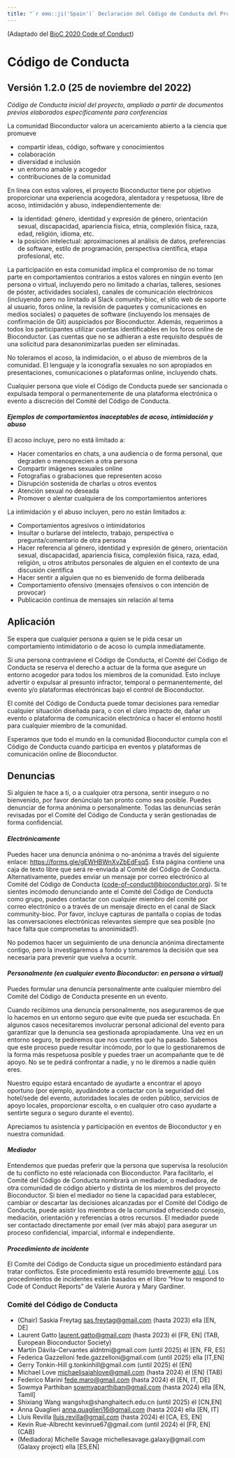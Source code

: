 ```yaml
---
title: "`r emo::ji('Spain')` Declaración del Código de Conducta del Proyecto Bioconductor (Español, España)"
---
```


(Adaptado del [BioC 2020 Code of Conduct][1])

# Código de Conducta

## Versión 1.2.0 (25 de noviembre del 2022)

_Código de Conducta inicial del proyecto, ampliado a partir de documentos previos elaborados específicamente para conferencias_

La comunidad Bioconductor valora un acercamiento abierto a la ciencia que promueve

* compartir ideas, código, software y conocimientos
* colaboración
* diversidad e inclusión
* un entorno amable y acogedor
* contribuciones de la comunidad

En línea con estos valores, el proyecto Bioconductor tiene por objetivo proporcionar una experiencia acogedora, alentadora y respetuosa, libre de acoso, intimidación y abuso, independientemente de:

* la identidad: género, identidad y expresión de género, orientación sexual, discapacidad, apariencia física, etnia, complexión física, raza, edad, religión, idioma, etc.
* la posición intelectual: aproximaciones al análisis de datos, preferencias de software, estilo de programación, perspectiva científica, etapa profesional, etc.

La participación en esta comunidad implica el compromiso de no tomar parte en comportamientos contrarios a estos valores en ningún evento (en persona o virtual, incluyendo pero no limitado a charlas, talleres, sesiones de póster, actividades sociales), canales de comunicación electrónicos (incluyendo pero no limitado al Slack comunity-bioc, el sitio web de soporte al usuario, foros online, la revisión de paquetes y comunicaciones en medios sociales) o paquetes de software (incluyendo los mensajes de confirmación de Git) auspiciados por Bioconductor.
Además, requerimos a todos los participantes utilizar cuentas identificables en los foros online de Bioconductor. 
Las cuentas que no se adhieran a este requisito después de una solicitud para desanonimizarlas pueden ser eliminadas.

No toleramos el acoso, la indimidación, o el abuso de miembros de la comunidad.
El lenguaje y la iconografía sexuales no son apropiados en presentaciones, comunicaciones o plataformas online, incluyendo chats.

Cualquier persona que viole el Código de Conducta puede ser sancionada o expulsada temporal o permanentemente de una plataforma electrónica o evento a discreción del Comité del Código de Conducta.


#### _Ejemplos de comportamientos inaceptables de acoso, intimidación y abuso_

El acoso incluye, pero no está limitado a:

* Hacer comentarios en chats, a una audiencia o de forma personal, que degraden o menosprecien a otra persona
* Compartir imágenes sexuales online
* Fotografias o grabaciones que representen acoso
* Disrupción sostenida de charlas u otros eventos
* Atención sexual no deseada
* Promover o alentar cualquiera de los comportamientos anteriores

La intimidación y el abuso incluyen, pero no están limitados a:

* Comportamientos agresivos o intimidatorios
* Insultar o burlarse del intelecto, trabajo, perspectiva o pregunta/comentario de otra persona
* Hacer referencia al género, identidad y expresión de género, orientación sexual, discapacidad, apariencia física, complexión física, raza, edad, religión, u otros atributos personales de alguien en el contexto de una discusión científica
* Hacer sentir a alguien que no es bienvenido de forma deliberada
* Comportamiento ofensivo (mensajes ofensivos o con intención de provocar)
* Publicación continua de mensajes sin relación al tema

## Aplicación

Se espera que cualquier persona a quien se le pida cesar un comportamiento intimidatorio o de acoso lo cumpla inmediatamente.

Si una persona contraviene el Código de Conducta, el Comité del Código de Conducta se reserva el derecho a actuar de la forma que asegure un entorno acogedor para todos los miembros de la comunidad.
Esto incluye advertir o expulsar al presunto infractor, temporal o permanentemente, del evento y/o plataformas electrónicas bajo el control de Bioconductor.

El comité del Código de Conducta puede tomar decisiones para remediar cualquier situación diseñada para,
o con el claro impacto de, dañar un evento o plataforma de comunicación electrónica o hacer el entorno
hostil para cualquier miembro de la comunidad.

Esperamos que todo el mundo en la comunidad Bioconductor cumpla con el Código de Conducta cuando participa en eventos y plataformas de comunicación online de Bioconductor.

## Denuncias

Si alguien te hace a ti, o a cualquier otra persona, sentir inseguro o no bienvenido, por favor denúncialo tan pronto como sea posible. 
Puedes denunciar de forma anónima o personalmente. 
Todas las denuncias serán revisadas por el Comité del Código de Conducta y serán gestionadas de forma confidencial.

#### _Electrónicamente_

Puedes hacer una denuncia anónima o no-anónima a través del siguiente enlace: <https://forms.gle/gEWHBWnXvZbEdFsq5>.
Esta página contiene una caja de texto libre que será re-enviada al Comité del Código de Conducta.
Alternativamente, puedes enviar un mensaje por correo electrónico al Comité del Código de Conducta
(<code-of-conduct@bioconductor.org>). Si te sientes incómodo denunciando ante el Comité del Código de Conducta como grupo,
puedes contactar con cualquier miembro del comité por correo electrónico o a través de un mensaje directo en el canal
de Slack community-bioc. Por favor, incluye capturas de pantalla o copias de todas las conversaciones electrónicas relevantes siempre que sea posible (no hace falta que comprometas tu anonimidad!).

No podemos hacer un seguimiento de una denuncia anónima directamente contigo, pero la investigaremos a fondo y tomaremos la decisión que sea necesaria para prevenir que vuelva a ocurrir.

#### _Personalmente (en cualquier evento Bioconductor: en persona o virtual)_

Puedes formular una denuncia personalmente ante cualquier miembro del Comité del Código de Conducta presente en un evento.

Cuando recibimos una denuncia personalmente, nos aseguraremos de que lo hacemos en un entorno seguro que evite que pueda ser escuchada.
En algunos casos necesitaremos involucrar personal adicional del evento para garantizar que la denuncia sea gestionada apropiadamente.
Una vez en un entorno seguro, te pediremos que nos cuentes qué ha pasado.
Sabemos que este proceso puede resultar incómodo, por lo que lo gestionaremos de la forma más respetuosa posible y puedes traer un acompañante que te dé apoyo.
No se te pedirá confrontar a nadie, y no le diremos a nadie quién eres.

Nuestro equipo estará encantado de ayudarte a encontrar el apoyo oportuno (por ejemplo, ayudándote a contactar con la seguridad del hotel/sede del evento, autoridades locales de orden público, servicios de apoyo locales, proporcionar escolta, o en cualquier otro caso ayudarte a sentirte segura o seguro durante el evento).

Apreciamos tu asistencia y participación en eventos de Bioconductor y en nuestra comunidad.

#### _Mediador_

Entendemos que puedas preferir que la persona que supervisa la resolución de tu conflicto no esté relacionada con Bioconductor. Para facilitarlo, el Comité del Código de Conducta nombrarà un mediador, o mediadora, de otra comunidad de código abierto y distinta de los miembros del proyecto Bioconductor. Si bien el mediador no tiene la capacidad para establecer, cambiar or descartar las decisiones alcanzadas por el Comité del Código de Conducta, puede asistir los miembros de la comunidad ofreciendo consejo, mediación, orientación y referencias a otros recursos. El mediador puede ser contactado directamente por email (ver más abajo) para asegurar un proceso confidencial, imparcial, informal e independiente.

#### _Procedimiento de incidente_

El Comité del Código de Conducta sigue un procedimiento estándard para tratar conflictos.
Este procedimiento está resumido brevemente
[aquí](https://bioconductor.github.io/CodeOfConduct/incident_response.html). Los procedimientos
de incidentes están basados en el libro "How to respond to Code of Conduct Reports" de Valerie Aurora y Mary Gardiner.

### Comité del Código de Conducta

* (Chair) Saskia Freytag <sas.freytag@gmail.com> (hasta 2023) ella [EN, DE]
* Laurent Gatto <laurent.gatto@gmail.com> (hasta 2023) él [FR, EN] (TAB, European Bioconductor Society)
* Martín Dávila-Cervantes aldntmi@gmail.com (until 2025) él [EN, FR, ES]
* Federica Gazzelloni fede.gazzelloni@gmail.com (until 2025) ella [IT,EN]
* Gerry Tonkin-Hill g.tonkinhill@gmail.com (until 2025) él [EN]
* Michael Love <michaelisaiahlove@gmail.com> (hasta 2024) él [EN] (TAB)
* Federico Marini <fede.maro@gmail.com> (hasta 2024) él [EN, IT, DE]
* Sowmya Parthiban <sowmyaparthiban@gmail.com> (hasta 2024) ella [EN, Tamil]
* Shixiang Wang wangshx@shanghaitech.edu.cn (until 2025) él [CN,EN]
* Anna Quaglieri <anna.quaglieri16@gmail.com> (hasta 2024) ella [EN, IT]
* Lluís Revilla <lluis.revilla@gmail.com> (hasta 2024) él [CA, ES, EN]
* Kevin Rue-Albrecht kevinrue67@gmail.com  (until 2024) él [FR, EN] (CAB)
* (Mediadora) Michelle Savage michellesavage.galaxy@gmail.com (Galaxy project) ella [ES,EN]

[1]: https://bioc2020.bioconductor.org/code_of_conduct
